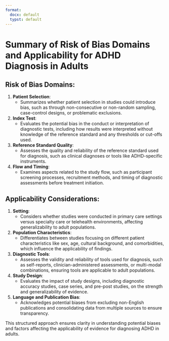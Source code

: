 ```yaml
---
format:
  docx: default
  typst: default
---
```

<!-- <think>
Alright, so I need to help Joey by summarizing each risk of bias domain and each applicability domain from the attached report. The user has provided several citations which likely contain relevant information about these domains. Let me go through each citation step by step.

Starting with Citation 1, it talks about using independent reviewers and tracking screening decisions. This seems related to ensuring transparency and reducing bias in the literature review process. However, it doesn't directly mention risk of bias domains or applicability. Moving on to Citation 2, which is about data extraction and synthesis, including information on diagnostic tools. It mentions QUADAS 2 criteria but doesn’t elaborate on them. Then, Citation 3 discusses screening processes, inclusion criteria, etc., but again not directly about bias domains.

Wait, maybe the user's own draft report includes sections that outline these risk of bias domains and applicability. Since I don't have direct access to that document, I'll need to infer based on common domains in systematic reviews. Typically, risk of bias domains include factors like patient selection, index test, reference standard, flow, and timing.

For each of these domains, I can create a brief summary. As for applicability, this likely refers to how well the evidence can be applied to adults with ADHD, considering factors like study setting, population characteristics, tool validity, etc.

I should structure each summary sentence clearly, ensuring they're concise and cover all necessary points without overlap. I'll make sure to mention each domain and its relevance in applying the findings to adult diagnosis.
</think> -->


# Summary of Risk of Bias Domains and Applicability for ADHD Diagnosis in Adults

## Risk of Bias Domains:
1. **Patient Selection**:
   - Summarizes whether patient selection in studies could introduce bias, such as through non-consecutive or non-random sampling, case-control designs, or problematic exclusions.

2. **Index Test**:
   - Evaluates the potential bias in the conduct or interpretation of diagnostic tests, including how results were interpreted without knowledge of the reference standard and any thresholds or cut-offs used.

3. **Reference Standard Quality**:
   - Assesses the quality and reliability of the reference standard used for diagnosis, such as clinical diagnoses or tools like ADHD-specific instruments.

4. **Flow and Timing**:
   - Examines aspects related to the study flow, such as participant screening processes, recruitment methods, and timing of diagnostic assessments before treatment initiation.

## Applicability Considerations:
1. **Setting**:
   - Considers whether studies were conducted in primary care settings versus specialty care or telehealth environments, affecting generalizability to adult populations.

2. **Population Characteristics**:
   - Differentiates between studies focusing on different patient characteristics like sex, age, cultural background, and comorbidities, which influence the applicability of findings.

3. **Diagnostic Tools**:
   - Assesses the validity and reliability of tools used for diagnosis, such as self-reports, clinician-administered assessments, or multi-modal combinations, ensuring tools are applicable to adult populations.

4. **Study Design**:
   - Evaluates the impact of study designs, including diagnostic accuracy studies, case series, and pre-post studies, on the strength and generalizability of evidence.

5. **Language and Publication Bias**:
   - Acknowledges potential biases from excluding non-English publications and consolidating data from multiple sources to ensure transparency.

This structured approach ensures clarity in understanding potential biases and factors affecting the applicability of evidence for diagnosing ADHD in adults.
